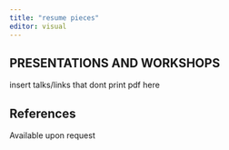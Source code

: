 ```yaml
---
title: "resume pieces"
editor: visual
---
```



::: {.no-print}
## PRESENTATIONS AND WORKSHOPS

insert talks/links that dont print pdf here
:::




::: {.print-only}
## References
Available upon request
:::